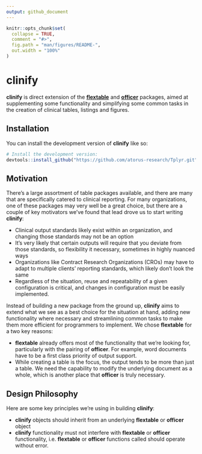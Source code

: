 ```yaml
---
output: github_document
---
```


<!-- README.md is generated from README.Rmd. Please edit that file -->

```r
knitr::opts_chunk$set(
  collapse = TRUE,
  comment = "#>",
  fig.path = "man/figures/README-",
  out.width = "100%"
)
```

# **clinify**

<!-- badges: start -->
<!-- badges: end -->

**clinify** is direct extension of the [**flextable**](https://davidgohel.github.io/flextable/) and [**officer**](https://davidgohel.github.io/officer/) packages, aimed at supplementing some functionality and simplifying some common tasks in the creation of clinical tables, listings and figures. 


## Installation

You can install the development version of **clinify** like so:

```r
# Install the development version:
devtools::install_github("https://github.com/atorus-research/Tplyr.git", ref="devel")
```

## Motivation

There's a large assortment of table packages available, and there are many that are specifically catered to clinical reporting. For many organizations, one of these packages may very well be a great choice, but there are a couple of key motivators we've found that lead drove us to start writing **clinify**:

- Clinical output standards likely exist within an organization, and changing those standards may not be an option
- It's very likely that certain outputs will require that you deviate from those standards, so flexibility it necessary, sometimes in highly nuanced ways
- Organizations like Contract Research Organizations (CROs) may have to adapt to multiple clients' reporting standards, which likely don't look the same
- Regardless of the situation, reuse and repeatability of a given configuration is critical, and changes in configuration must be easily implemented. 

Instead of building a new package from the ground up, **clinify** aims to extend what we see as a best choice for the situation at hand, adding new functionality where necessary and streamlining common tasks to make them more efficient for programmers to implement. We chose **flextable** for a two key reasons:

- **flextable** already offers most of the functionality that we're looking for, particularly with the pairing of **officer**. For example, word documents have to be a first class priority of output support. 
- While creating a table is the focus, the output tends to be more than just a table. We need the capability to modify the underlying document as a whole, which is another place that **officer** is truly necessary.

## Design Philosophy 

Here are some key principles we're using in building **clinify**:

- **clinify** objects should inherit from an underlying **flextable** or **officer** object
- **clinify** functionality must not interfere with **flextable** or **officer** functionality, i.e. **flextable** or **officer** functions called should operate without error. 

